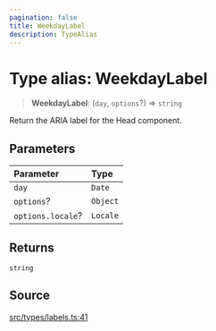 ```yaml
---
pagination: false
title: WeekdayLabel
description: TypeAlias
---
```


# Type alias: WeekdayLabel

> **WeekdayLabel**: (`day`, `options`?) => `string`

Return the ARIA label for the Head component.

## Parameters

| Parameter | Type |
| :------ | :------ |
| `day` | `Date` |
| `options`? | `Object` |
| `options.locale`? | `Locale` |

## Returns

`string`

## Source

[src/types/labels.ts:41](https://github.com/gpbl/react-day-picker/blob/575f9be39/src/types/labels.ts#L41)
